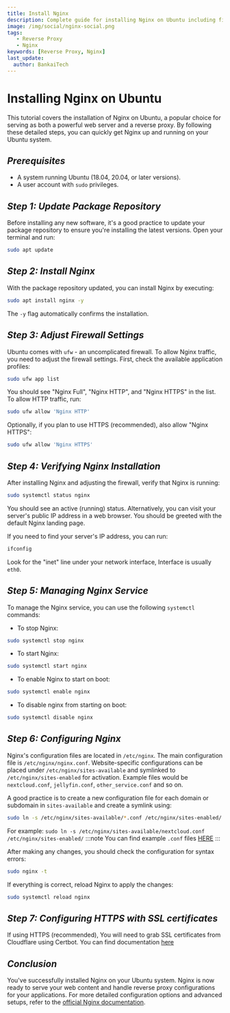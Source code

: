 ```yaml
---
title: Install Nginx
description: Complete guide for installing Nginx on Ubuntu including firewall configuration, service management, and HTTPS setup with SSL certificates.
image: /img/social/nginx-social.png
tags:
   - Reverse Proxy
   - Nginx
keywords: [Reverse Proxy, Nginx]
last_update:
  author: BankaiTech
---
```



# **Installing Nginx on Ubuntu**

This tutorial covers the installation of Nginx on Ubuntu, a popular choice for serving as both a powerful web server and a reverse proxy. By following these detailed steps, you can quickly get Nginx up and running on your Ubuntu system.

## ***Prerequisites***

- A system running Ubuntu (18.04, 20.04, or later versions).
- A user account with `sudo` privileges.

## ***Step 1: Update Package Repository***

Before installing any new software, it's a good practice to update your package repository to ensure you're installing the latest versions. Open your terminal and run:

```bash
sudo apt update
```

## ***Step 2: Install Nginx***

With the package repository updated, you can install Nginx by executing:

```bash
sudo apt install nginx -y
```

The `-y` flag automatically confirms the installation.

## ***Step 3: Adjust Firewall Settings***

Ubuntu comes with `ufw` - an uncomplicated firewall. To allow Nginx traffic, you need to adjust the firewall settings. First, check the available application profiles:

```bash
sudo ufw app list
```

You should see "Nginx Full", "Nginx HTTP", and "Nginx HTTPS" in the list. To allow HTTP traffic, run:

```bash
sudo ufw allow 'Nginx HTTP'
```

Optionally, if you plan to use HTTPS (recommended), also allow "Nginx HTTPS":

```bash
sudo ufw allow 'Nginx HTTPS'
```

## ***Step 4: Verifying Nginx Installation***

After installing Nginx and adjusting the firewall, verify that Nginx is running:

```bash
sudo systemctl status nginx
```

You should see an active (running) status. Alternatively, you can visit your server's public IP address in a web browser. You should be greeted with the default Nginx landing page.

If you need to find your server's IP address, you can run:

```bash
ifconfig
```

Look for the "inet" line under your network interface, Interface is usually `eth0`.

## ***Step 5: Managing Nginx Service***

To manage the Nginx service, you can use the following `systemctl` commands:

- To stop Nginx:
  
```bash
sudo systemctl stop nginx
```

- To start Nginx:
  
```bash
sudo systemctl start nginx
```

- To enable Nginx to start on boot:
  
```bash
sudo systemctl enable nginx
```

- To disable nginx from starting on boot:
  
```bash
sudo systemctl disable nginx
```

## ***Step 6: Configuring Nginx***

Nginx's configuration files are located in `/etc/nginx`. The main configuration file is `/etc/nginx/nginx.conf`. Website-specific configurations can be placed under `/etc/nginx/sites-available` and symlinked to `/etc/nginx/sites-enabled` for activation. Example files would be `nextcloud.conf`, `jellyfin.conf`, `other_service.conf` and so on.

A good practice is to create a new configuration file for each domain or subdomain in `sites-available` and create a symlink using:

```bash
sudo ln -s /etc/nginx/sites-available/*.conf /etc/nginx/sites-enabled/
```
For example: `sudo ln -s /etc/nginx/sites-available/nextcloud.conf /etc/nginx/sites-enabled/`
:::note
You can find example `.conf` files [HERE](https://docs.bankai-tech.com/Examples/Reverse%20Proxies/Docs/Nginx/)
:::

After making any changes, you should check the configuration for syntax errors:

```bash
sudo nginx -t
```

If everything is correct, reload Nginx to apply the changes:

```bash
sudo systemctl reload nginx
```

## ***Step 7: Configuring HTTPS with SSL certificates***

If using HTTPS (recommended), You will need to grab SSL certificates from Cloudflare using Certbot. You can find documentation [here](https://docs.bankai-tech.com/Reverse%20Proxy/Certbot/Introduction)

## ***Conclusion***

You've successfully installed Nginx on your Ubuntu system. Nginx is now ready to serve your web content and handle reverse proxy configurations for your applications. For more detailed configuration options and advanced setups, refer to the [official Nginx documentation](http://nginx.org/en/docs/).

<BuyMeACoffeeButton />
